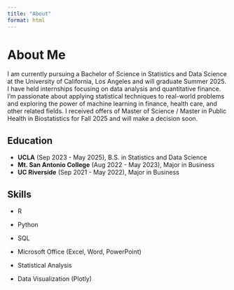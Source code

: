 ```yaml
---
title: "About"
format: html
---
```


# About Me

I am currently pursuing a Bachelor of Science in Statistics and Data Science at the University of California, Los Angeles and will graduate Summer 2025. I have held internships focusing on data analysis and quantitative finance. I’m passionate about applying statistical techniques to real-world problems and exploring the power of machine learning in finance, health care, and other related fields. I received offers of Master of Science / Master in Public Health in Biostatistics for Fall 2025 and will make a decision soon.

## Education

-   **UCLA** (Sep 2023 - May 2025), B.S. in Statistics and Data Science
-   **Mt. San Antonio College** (Aug 2022 - May 2023), Major in Business
-   **UC Riverside** (Sep 2021 - May 2022), Major in Business

## Skills

-   R

-   Python

-   SQL

-   Microsoft Office (Excel, Word, PowerPoint)

-   Statistical Analysis

-   Data Visualization (Plotly)
